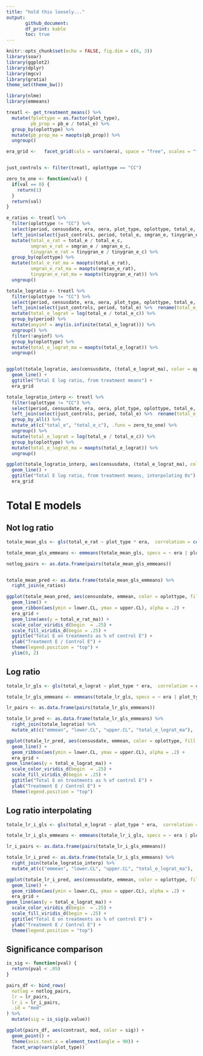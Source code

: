 ```yaml
---
title: "hold this loosely..."
output:
       github_document:
       df_print: kable
       toc: true
---
```


```r
knitr::opts_chunk$set(echo = FALSE, fig.dim = c(6, 3))
library(soar)
library(ggplot2)
library(dplyr)
library(mgcv)
library(gratia)
theme_set(theme_bw())

library(nlme)
library(emmeans)

```


```r

treatl <- get_treatment_means() %>%
  mutate(fplottype = as.factor(plot_type),
         pb_prop = pb_e / total_e) %>%
  group_by(oplottype) %>%
  mutate(pb_prop_ma = maopts(pb_prop)) %>%
  ungroup()

era_grid <-   facet_grid(cols = vars(oera), space = "free", scales = "free_x")


just_controls <- filter(treatl, oplottype == "CC")

zero_to_one <- function(val) {
  if(val == 0) {
    return(1)
  }
  return(val)
}

e_ratios <- treatl %>%
  filter(oplottype != "CC") %>%
  select(period, censusdate, era, oera, plot_type, oplottype, total_e, smgran_e, tinygran_e, fplottype) %>%
  left_join(select(just_controls, period, total_e, smgran_e, tinygran_e) %>%  rename(total_e_c = total_e, smgran_e_c = smgran_e, tinygran_e_c = tinygran_e)) %>%
  mutate(total_e_rat = total_e / total_e_c,
         smgran_e_rat = smgran_e / smgran_e_c,
         tinygran_e_rat = tinygran_e / tinygran_e_c) %>%
  group_by(oplottype) %>%
  mutate(total_e_rat_ma = maopts(total_e_rat),
         smgran_e_rat_ma = maopts(smgran_e_rat),
         tinygran_e_rat_ma = maopts(tinygran_e_rat)) %>%
  ungroup()

totale_logratio <- treatl %>%
  filter(oplottype != "CC") %>%
  select(period, censusdate, era, oera, plot_type, oplottype, total_e, fplottype) %>%
  left_join(select(just_controls, period, total_e) %>%  rename(total_e_c = total_e)) %>%
  mutate(total_e_lograt = log(total_e / total_e_c)) %>%
  group_by(period) %>%
  mutate(anyinf = any(is.infinite(total_e_lograt))) %>%
  ungroup() %>%
  filter(!anyinf) %>%
  group_by(oplottype) %>%
  mutate(total_e_lograt_ma = maopts(total_e_lograt)) %>%
  ungroup()


ggplot(totale_logratio, aes(censusdate, (total_e_lograt_ma), color = oplottype)) +
  geom_line() +
  ggtitle("Total E log ratio, from treatment means") +
  era_grid

totale_logratio_interp <- treatl %>%
  filter(oplottype != "CC") %>%
  select(period, censusdate, era, oera, plot_type, oplottype, total_e, fplottype) %>%
  left_join(select(just_controls, period, total_e) %>%  rename(total_e_c = total_e)) %>%
  group_by_all() %>%
  mutate_at(c("total_e", "total_e_c"), .funs = zero_to_one) %>%
  ungroup() %>%
  mutate(total_e_lograt = log(total_e / total_e_c)) %>%
  group_by(oplottype) %>%
  mutate(total_e_lograt_ma = maopts(total_e_lograt)) %>%
  ungroup()

ggplot(totale_logratio_interp, aes(censusdate, (total_e_lograt_ma), color = oplottype)) +
  geom_line() +
  ggtitle("Total E log ratio, from treatment means, interpolating 0s") +
  era_grid

```

# Total E models

## Not log ratio

```r

totale_mean_gls <- gls(total_e_rat ~ plot_type * era,  correlation = corCAR1(form = ~ period | plot_type), data = e_ratios)

totale_mean_gls_emmeans <- emmeans(totale_mean_gls, specs = ~ era | plot_type)

notlog_pairs <- as.data.frame(pairs(totale_mean_gls_emmeans))


totale_mean_pred <- as.data.frame(totale_mean_gls_emmeans) %>%
  right_join(e_ratios)

ggplot(totale_mean_pred, aes(censusdate, emmean, color = oplottype, fill = oplottype)) +
  geom_line() +
  geom_ribbon(aes(ymin = lower.CL, ymax = upper.CL), alpha = .2) +
  era_grid +
  geom_line(aes(y = total_e_rat_ma)) +
  scale_color_viridis_d(begin  = .25) +
  scale_fill_viridis_d(begin = .25) +
  ggtitle("Total E on treatments as % of control E") +
  ylab("Treatment E / Control E") +
  theme(legend.position = "top") +
  ylim(0, 2)

```

## Log ratio


```r

totale_lr_gls <- gls(total_e_lograt ~ plot_type * era,  correlation = corCAR1(form = ~ period | plot_type), data = totale_logratio)

totale_lr_gls_emmeans <- emmeans(totale_lr_gls, specs = ~ era | plot_type)

lr_pairs <- as.data.frame(pairs(totale_lr_gls_emmeans))

totale_lr_pred <- as.data.frame(totale_lr_gls_emmeans) %>%
  right_join(totale_logratio) %>%
  mutate_at(c("emmean", "lower.CL", "upper.CL", "total_e_lograt_ma"), .funs = exp)

ggplot(totale_lr_pred, aes(censusdate, emmean, color = oplottype, fill = oplottype)) +
  geom_line() +
  geom_ribbon(aes(ymin = lower.CL, ymax = upper.CL), alpha = .2) +
  era_grid +
geom_line(aes(y = total_e_lograt_ma)) +
  scale_color_viridis_d(begin  = .25) +
  scale_fill_viridis_d(begin = .25) +
  ggtitle("Total E on treatments as % of control E") +
  ylab("Treatment E / Control E") +
  theme(legend.position = "top")

```

## Log ratio interpolating


```r

totale_lr_i_gls <- gls(total_e_lograt ~ plot_type * era,  correlation = corCAR1(form = ~ period | plot_type), data = totale_logratio_interp)

totale_lr_i_gls_emmeans <- emmeans(totale_lr_i_gls, specs = ~ era | plot_type)

lr_i_pairs <- as.data.frame(pairs(totale_lr_i_gls_emmeans))

totale_lr_i_pred <- as.data.frame(totale_lr_i_gls_emmeans) %>%
  right_join(totale_logratio_interp) %>%
  mutate_at(c("emmean", "lower.CL", "upper.CL", "total_e_lograt_ma"), .funs = exp)

ggplot(totale_lr_i_pred, aes(censusdate, emmean, color = oplottype, fill = oplottype)) +
  geom_line() +
  geom_ribbon(aes(ymin = lower.CL, ymax = upper.CL), alpha = .2) +
  era_grid +
geom_line(aes(y = total_e_lograt_ma)) +
  scale_color_viridis_d(begin  = .25) +
  scale_fill_viridis_d(begin = .25) +
  ggtitle("Total E on treatments as % of control E") +
  ylab("Treatment E / Control E") +
  theme(legend.position = "top")

```

## Significance comparison

```r

is_sig <- function(pval) {
  return(pval < .05)
}

pairs_df <- bind_rows(
  notlog = notlog_pairs,
  lr = lr_pairs,
  lr_i = lr_i_pairs,
  .id = "mod"
) %>% 
  mutate(sig = is_sig(p.value))

ggplot(pairs_df, aes(contrast, mod, color = sig)) +
  geom_point() +
  theme(axis.text.x = element_text(angle = 90)) +
  facet_wrap(vars(plot_type))

```